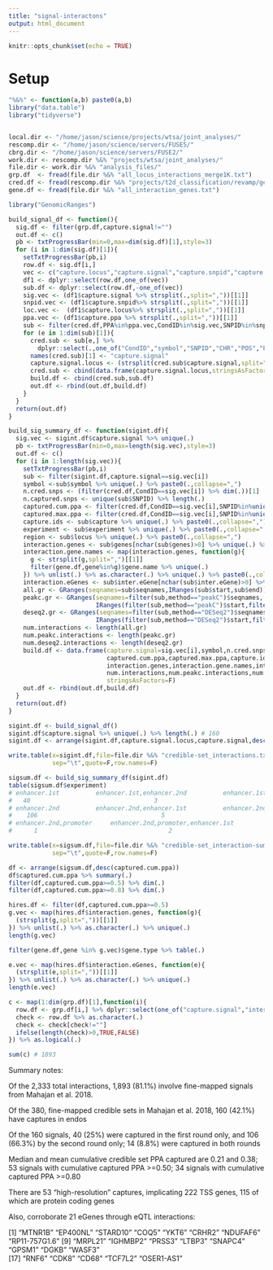```yaml
---
title: "signal-interactons"
output: html_document
---
```


```r
knitr::opts_chunk$set(echo = TRUE)
```

# Setup 

```r

"%&%" <- function(a,b) paste0(a,b)
library("data.table")
library("tidyverse")


local.dir <- "/home/jason/science/projects/wtsa/joint_analyses/"
rescomp.dir <- "/home/jason/science/servers/FUSE5/"
cbrg.dir <- "/home/jason/science/servers/FUSE2/"
work.dir <- rescomp.dir %&% "projects/wtsa/joint_analyses/"
file.dir <- work.dir %&% "analysis_files/"
grp.df  <- fread(file.dir %&% "all_locus_interactions_merge1K.txt")
cred.df <- fread(rescomp.dir %&% "projects/t2d_classification/revamp/genetic_credible_sets/gencred.txt")
gene.df <- fread(file.dir %&% "all_interaction_genes.txt")

```



```r

library("GenomicRanges")

build_signal_df <- function(){
  sig.df <- filter(grp.df,capture.signal!="")
  out.df <- c()
  pb <- txtProgressBar(min=0,max=dim(sig.df)[1],style=3)
  for (i in 1:dim(sig.df)[1]){
    setTxtProgressBar(pb,i)
    row.df <- sig.df[i,]
    vec <- c("capture.locus","capture.signal","capture.snpid","capture.ppa")
    df1 <- dplyr::select(row.df,one_of(vec))
    sub.df <- dplyr::select(row.df,-one_of(vec))
    sig.vec <- (df1$capture.signal %>% strsplit(.,split=","))[[1]]
    snpid.vec <- (df1$capture.snpid%>% strsplit(.,split=","))[[1]]
    loc.vec <-  (df1$capture.locus%>% strsplit(.,split=","))[[1]]
    ppa.vec <- (df1$capture.ppa %>% strsplit(.,split=","))[[1]]
    sub <- filter(cred.df,PPA%in%ppa.vec,CondID%in%sig.vec,SNPID%in%snpid.vec,symbol%in%loc.vec)
    for (e in 1:dim(sub)[1]){
      cred.sub <- sub[e,] %>% 
        dplyr::select(.,one_of("CondID","symbol","SNPID","CHR","POS","PPA","coding","lead.rsid"))
      names(cred.sub)[1] <- "capture.signal"
      capture.signal.locus <- (strsplit(cred.sub$capture.signal,split="_"))[[1]][1]
      cred.sub <- cbind(data.frame(capture.signal.locus,stringsAsFactors = F),cred.sub)
      build.df <- cbind(cred.sub,sub.df)
      out.df <- rbind(out.df,build.df)
    }
  }  
  return(out.df)
}

build_sig_summary_df <- function(sigint.df){
  sig.vec <- sigint.df$capture.signal %>% unique(.)
  pb <- txtProgressBar(min=0,max=length(sig.vec),style=3)
  out.df <- c()
  for (i in 1:length(sig.vec)){
    setTxtProgressBar(pb,i)
    sub <- filter(sigint.df,capture.signal==sig.vec[i])
    symbol <-sub$symbol %>% unique(.) %>% paste0(.,collapse=",")
    n.cred.snps <- (filter(cred.df,CondID==sig.vec[i]) %>% dim(.))[1]
    n.captured.snps <- unique(sub$SNPID) %>% length(.)
    captured.cum.ppa <- filter(cred.df,CondID==sig.vec[i],SNPID%in%unique(sub$SNPID))$PPA %>% sum(.)
    captured.max.ppa <- filter(cred.df,CondID==sig.vec[i],SNPID%in%unique(sub$SNPID))$PPA %>% max(.)
    capture.ids <- sub$capture %>% unique(.) %>% paste0(.,collapse=",")
    experiment <- sub$experiment %>% unique(.) %>% paste0(.,collapse=",")
    region <- sub$locus %>% unique(.) %>% paste0(.,collapse=",")
    interaction.genes <- sub$genes[nchar(sub$genes)>0] %>% unique(.) %>% paste0(.,collapse=",")
    interaction.gene.names <- map(interaction.genes, function(g){
      g <- strsplit(g,split=",")[[1]]
      filter(gene.df,gene%in%g)$gene.name %>% unique(.)
    }) %>% unlist(.) %>% as.character(.) %>% unique(.) %>% paste0(.,collapse=",")
    interaction.eGenes <- sub$inter.eGene[nchar(sub$inter.eGene)>0] %>% unique(.) %>% paste0(.,collapse=",")
    all.gr <- GRanges(seqnames=sub$seqnames,IRanges(sub$start,sub$end)) %>% reduce(.)
    peakc.gr <- GRanges(seqnames=filter(sub,method=="peakC")$seqnames,
                        IRanges(filter(sub,method=="peakC")$start,filter(sub,method=="peakC")$end)) %>% reduce(.)
    deseq2.gr <- GRanges(seqnames=filter(sub,method=="DESeq2")$seqnames,
                        IRanges(filter(sub,method=="DESeq2")$start,filter(sub,method=="DESeq2")$end)) %>% reduce(.)
    num.interactions <- length(all.gr)
    num.peakc.interactions <- length(peakc.gr)
    num.deseq2.interactions <- length(deseq2.gr)
    build.df <- data.frame(capture.signal=sig.vec[i],symbol,n.cred.snps, n.captured.snps,
                           captured.cum.ppa,captured.max.ppa,capture.ids,experiment,region,
                           interaction.genes,interaction.gene.names,interaction.eGenes,
                           num.interactions,num.peakc.interactions,num.deseq2.interactions,
                           stringsAsFactors=F)
    out.df <- rbind(out.df,build.df)
  }
  return(out.df)
}

```


```r

sigint.df <- build_signal_df()
sigint.df$capture.signal %>% unique(.) %>% length(.) # 160 
sigint.df <- arrange(sigint.df,capture.signal.locus,capture.signal,desc(PPA))

write.table(x=sigint.df,file=file.dir %&% "credible-set_interactions.txt",
            sep="\t",quote=F,row.names=F)

```



```r

sigsum.df <- build_sig_summary_df(sigint.df)
table(sigsum.df$experiment)
# enhancer.1st          enhancer.1st,enhancer.2nd          enhancer.1st,enhancer.2nd,promoter 
#   40                                  3                                  1 
# enhancer.2nd          enhancer.2nd,enhancer.1st          enhancer.2nd,enhancer.1st,promoter 
#    106                                  5                                  2 
# enhancer.2nd,promoter     enhancer.2nd,promoter,enhancer.1st 
#      1                                    2 

write.table(x=sigsum.df,file=file.dir %&% "credible-set_interaction-summary.txt",
            sep="\t",quote=F,row.names=F)

```


```r

df <- arrange(sigsum.df,desc(captured.cum.ppa))
df$captured.cum.ppa %>% summary(.)
filter(df,captured.cum.ppa>=0.5) %>% dim(.)
filter(df,captured.cum.ppa>=0.8) %>% dim(.)

hires.df <- filter(df,captured.cum.ppa>=0.5)
g.vec <- map(hires.df$interaction.genes, function(g){
  (strsplit(g,split=","))[[1]]
}) %>% unlist(.) %>% as.character(.) %>% unique(.)
length(g.vec)

filter(gene.df,gene %in% g.vec)$gene.type %>% table(.)

e.vec <- map(hires.df$interaction.eGenes, function(e){
  (strsplit(e,split=","))[[1]]
}) %>% unlist(.) %>% as.character(.) %>% unique(.)
length(e.vec)

```


```r

c <- map(1:dim(grp.df)[1],function(i){
  row.df <- grp.df[i,] %>% dplyr::select(one_of("capture.signal","inter.signal"))
  check <- row.df %>% as.character(.) 
  check <- check[check!=""]
  ifelse(length(check)>0,TRUE,FALSE)
}) %>% as.logical(.)

sum(c) # 1893

```


Summary notes:

Of the 2,333 total interactions, 1,893 (81.1%) involve fine-mapped signals from Mahajan et al. 2018. 

Of the 380, fine-mapped credible sets in Mahajan et al. 2018, 160 (42.1%) have captures in endos 

Of the 160 signals, 40 (25%) were captured in the first round only, and 106 (66.3%) by the second round only; 14 (8.8%) were captured in both rounds

Median and mean cumulative credible set PPA captured are 0.21 and 0.38; 53 signals with cumulative captured PPA >=0.50; 34 signals with cumulative captured PPA >=0.80

There are 53 "high-resolution" captures, implicating 222 TSS genes, 115 of which are protein coding genes 

Also, corroborate 21 eGenes through eQTL interactions: 


 [1] "MTNR1B"       "EP400NL"      "STARD10"      "COQ5"         "YKT6"         "CRHR2"        "NDUFAF6"      "RP11-757G1.6"
 [9] "MRPL21"       "IGHMBP2"      "PRSS3"        "LTBP3"        "SNAPC4"       "GPSM1"        "DGKB"         "WASF3"       
[17] "RNF6"         "CDK8"         "CD68"         "TCF7L2"       "OSER1-AS1" 
